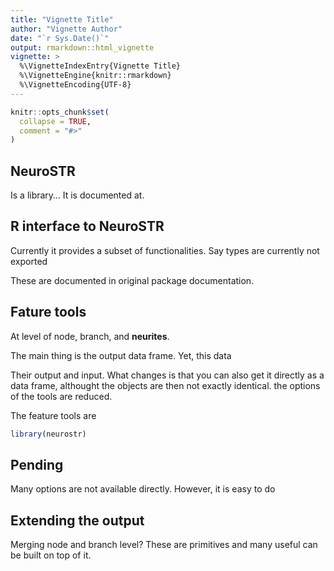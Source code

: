 ```yaml
---
title: "Vignette Title"
author: "Vignette Author"
date: "`r Sys.Date()`"
output: rmarkdown::html_vignette
vignette: >
  %\VignetteIndexEntry{Vignette Title}
  %\VignetteEngine{knitr::rmarkdown}
  %\VignetteEncoding{UTF-8}
---
```


```r
knitr::opts_chunk$set(
  collapse = TRUE,
  comment = "#>"
)
```

## NeuroSTR 
Is a library... It is documented at. 

## R interface to NeuroSTR   
Currently it provides a subset of functionalities. Say types are currently not exported

These are documented in original package documentation.

## Fature tools 
At level of node, branch, and **neurites**. 

The main thing is the output data frame. Yet, this data 

Their output and input. What changes is that you can also get it directly as a data frame, althought the objects are then not exactly identical. the options of the tools are reduced.  

The feature tools are  

```r
library(neurostr) 
```


## Pending 
Many options are not available directly. However, it is easy to do 

## Extending the output 
Merging node and branch level? These are primitives and many useful can be built on top of it.  
